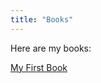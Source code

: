 ```yaml
---
title: "Books"
---
```


Here are my books:

[My First Book](https://pritamdalal.github.io/bookdown-start/)